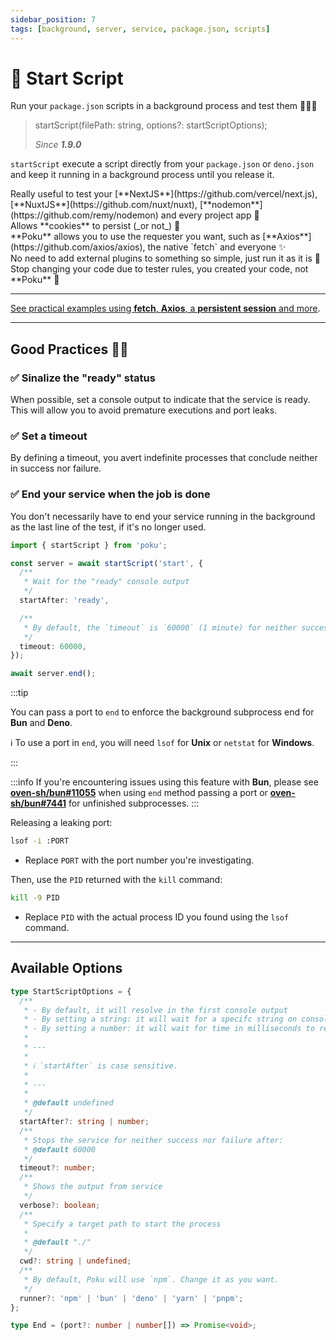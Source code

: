 ```yaml
---
sidebar_position: 7
tags: [background, server, service, package.json, scripts]
---
```



# 🔁 Start Script

Run your `package.json` scripts in a background process and test them 🧑🏻‍🔬

> startScript(filePath: string, options?: startScriptOptions);
>
> _Since **1.9.0**_

`startScript` execute a script directly from your `package.json` or `deno.json` and keep it running in a background process until you release it.

<div className='features black'>
  <div className='p'>
    <Success />
    <span>
      Really useful to test your
      [**NextJS**](https://github.com/vercel/next.js),
      [**NuxtJS**](https://github.com/nuxt/nuxt),
      [**nodemon**](https://github.com/remy/nodemon) and every project app 🚀
    </span>
  </div>
  <div className='p'>
    <Success />
    <span>Allows **cookies** to persist (_or not_) 🍪</span>
  </div>
  <div className='p'>
    <Success />
    <span>
      **Poku** allows you to use the requester you want, such as
      [**Axios**](https://github.com/axios/axios), the native `fetch` and
      everyone ✨
    </span>
  </div>
  <div className='p'>
    <Success />
    <span>
      No need to add external plugins to something so simple, just run it as it
      is 🌱
    </span>
  </div>
  <div className='p'>
    <Success />
    <span>
      Stop changing your code due to tester rules, you created your code, not
      **Poku** 🩵
    </span>
  </div>
</div>

<hr />

[See practical examples using **fetch**, **Axios**, a **persistent session** and more](/docs/examples/local-server).

<hr />

## Good Practices 👮🏽

### ✅ Sinalize the "ready" status

When possible, set a console output to indicate that the service is ready. <br />
This will allow you to avoid premature executions and port leaks.

### ✅ Set a timeout

By defining a timeout, you avert indefinite processes that conclude neither in success nor failure.

### ✅ End your service when the job is done

You don't necessarily have to end your service running in the background as the last line of the test, if it's no longer used.

```ts
import { startScript } from 'poku';

const server = await startScript('start', {
  /**
   * Wait for the "ready" console output
   */
  startAfter: 'ready',

  /**
   * By default, the `timeout` is `60000` (1 minute) for neither success nor failure
   */
  timeout: 60000,
});

await server.end();
```

:::tip

You can pass a port to `end` to enforce the background subprocess end for **Bun** and **Deno**.

ℹ️ To use a port in `end`, you will need `lsof` for **Unix** or `netstat` for **Windows**.

:::

:::info
If you're encountering issues using this feature with **Bun**, please see [**oven-sh/bun#11055**](https://github.com/oven-sh/bun/issues/11055) when using `end` method passing a port or [**oven-sh/bun#7441**](https://github.com/oven-sh/bun/issues/7441) for unfinished subprocesses.
:::

<FAQ title='Oh No! I broke it, and now? 🤡'>

Releasing a leaking port:

```bash
lsof -i :PORT
```

- Replace `PORT` with the port number you're investigating.

Then, use the `PID` returned with the `kill` command:

```bash
kill -9 PID
```

- Replace `PID` with the actual process ID you found using the `lsof` command.

</FAQ>

<hr />

## Available Options

```ts
type StartScriptOptions = {
  /**
   * - By default, it will resolve in the first console output
   * - By setting a string: it will wait for a specifc string on console output to resolve
   * - By setting a number: it will wait for time in milliseconds to resolve
   *
   * ---
   *
   * ℹ️ `startAfter` is case sensitive.
   *
   * ---
   *
   * @default undefined
   */
  startAfter?: string | number;
  /**
   * Stops the service for neither success nor failure after:
   * @default 60000
   */
  timeout?: number;
  /**
   * Shows the output from service
   */
  verbose?: boolean;
  /**
   * Specify a target path to start the process
   *
   * @default "./"
   */
  cwd?: string | undefined;
  /**
   * By default, Poku will use `npm`. Change it as you want.
   */
  runner?: 'npm' | 'bun' | 'deno' | 'yarn' | 'pnpm';
};

type End = (port?: number | number[]) => Promise<void>;
```

